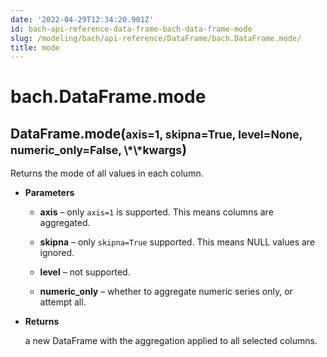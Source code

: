 ```yaml
---
date: '2022-04-29T12:34:20.901Z'
id: bach-api-reference-data-frame-bach-data-frame-mode
slug: /modeling/bach/api-reference/DataFrame/bach.DataFrame.mode/
title: mode
---
```


# bach.DataFrame.mode

<div class="method">
<h2 class="signature-class"><span class="additional-name">DataFrame.</span><span class="name">mode(</span><small class="parameter-list"><span class="parameter" id="axis">axis=1</span>, <span class="parameter" id="skipna">skipna=True</span>, <span class="parameter" id="level">level=None</span>, <span class="parameter" id="numeric_only">numeric_only=False</span>, <span class="parameter" id="**">\*\*kwargs</span></small>)</h2>


<div class="content">

Returns the mode of all values in each column.


* **Parameters**

    
    * **axis** – only `axis=1` is supported. This means columns are aggregated.


    * **skipna** – only `skipna=True` supported. This means NULL values are ignored.


    * **level** – not supported.


    * **numeric_only** – whether to aggregate numeric series only, or attempt all.



* **Returns**

    a new DataFrame with the aggregation applied to all selected columns.



</div>

</div>
